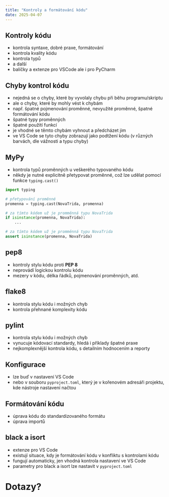 ```yaml
---
title: "Kontroly a formátování kódu"
date: 2025-04-07 
---
```


## Kontroly kódu

- kontrola syntaxe, dobré praxe, formátování
- kontrola kvality kódu
- kontrola typů
- a další
- balíčky a extenze pro [VSCode]{.software} ale i pro [PyCharm]{.software}

## Chyby kontrol kódu

- nejedná se o chyby, které by vyvolaly chybu při běhu programu/skriptu
- ale o chyby, které by mohly vést k chybám
- např. špatné pojmenování proměnné, nevyužité proměnné, špatné formátování kódu
- špatné typy proměnných
- špatné použití funkcí
- je vhodné se těmto chybám vyhnout a předcházet jim 
- ve [VS Code]{.software} se tyto chyby zobrazují jako podtžení kódu (v různých barvách, dle vážnosti a typu chyby)

## MyPy

- kontrola typů proměnných u veškerého typovaného kódu 
- někdy je nutné explicitně přetypovat proměnné, což lze udělat pomocí funkce `typing.cast()`

```python
import typing

# přetypování proměnné
promenna = typing.cast(NovaTrida, promenna)

# za tímto kódem už je promměnná typu NovaTrida
if isinstance(promenna, NovaTrida):
    ...

# za tímto kódem už je promměnná typu NovaTrida
assert isinstance(promenna, NovaTrida)
```

## [pep8]{.software}

- kontroly stylu kódu proti **PEP 8**
- neprovádí logickou kontrolu kódu
- mezery v kódu, délka řádků, pojmenování proměnných, atd.

## [flake8]{.software}

- kontrola stylu kódu i možných chyb
- kontrola přehnané komplexity kódu

## [pylint]{.software}
- kontrola stylu kódu i možných chyb
- vynucuje kódovací standardy, hledá i příklady špatné praxe
- nejkomplexnější kontrola kódu, s detailním hodnocením a reporty

## Konfigurace 

- lze buď v nastavení [VS Code]{.software}
- nebo v souboru `pyproject.toml`, který je v kořenovém adresáři projektu, kde nástroje nastavení načtou

## Formátování kódu

- úprava kódu do standardizovaného formátu
- úprava importů

## [black]{.software} a [isort]{.software}

- extenze pro [VS Code]{.software}
- existují situace, kdy je formátování kódu v konfliktu s kontrolami kódu 
- fungují automaticky, jen vhodná kontrola nastavení ve [VS Code]{.software}
- parametry pro [black]{.software} a [isort]{.software} lze nastavit v `pyproject.toml`

# Dotazy? {.center}